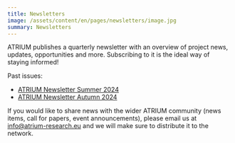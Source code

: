 ```yaml
---
title: Newsletters
image: /assets/content/en/pages/newsletters/image.jpg
summary: Newsletters
---
```

ATRIUM publishes a quarterly newsletter with an overview of project news, updates, opportunities and more. Subscribing to it is the ideal way of staying informed!

Past issues:

* [ATRIUM Newsletter Summer 2024](https://mailchi.mp/4675dbdd8b73/atrium-newsletter)
* [ATRIUM Newsletter Autumn 2024](<ATRIUM Newsletter Autumn 2024 - https://mailchi.mp/800d13550a57/atrium-newsletter-27358>)&#x20;

If you would like to share news with the wider ATRIUM community (news items, call for papers, event announcements), please email us at [info@atrium-research.eu](mailto:info@atrium-research.eu) and we will make sure to distribute it to the network.
